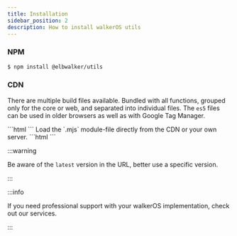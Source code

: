 ```yaml
---
title: Installation
sidebar_position: 2
description: How to install walkerOS utils
---
```



### NPM

```bash
$ npm install @elbwalker/utils
```

### CDN

There are multiple build files available. Bundled with all functions, grouped
only for the core or web, and separated into individual files. The `es5` files
can be used in older browsers as well as with Google Tag Manager.

<Tabs>
  <TabItem value="script" label="Scripts" default>
    ```html
    <script src="https://cdn.jsdelivr.net/npm/@elbwalker/utils@latest/dist/web.js"></script>
    ```
  </TabItem>
  <TabItem value="module" label="Module">
    Load the `.mjs` module-file directly from the CDN or your own server.
    ```html
    <script type="module">
      const Utils = ( await import(
      'https://cdn.jsdelivr.net/npm/@elbwalker/utils@latest/dist/web.mjs' ) );
      console.log('id', Utils.getId())
    </script>
    ```
  </TabItem>
</Tabs>

:::warning

Be aware of the `latest` version in the URL, better use a specific version.

:::

:::info

If you need professional support with your walkerOS implementation, check out
our&nbsp;<Link to="/services">services</Link>.

:::
